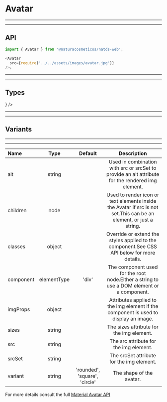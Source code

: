 
# Avatar

---

---

## API

```js highlight-line="2"
import { Avatar } from '@naturacosmeticos/natds-web';

<Avatar
  src={require('../../assets/images/avatar.jpg')}
/>;
```

---

---

## Types
<Preview>
  <Provider theme={themes.natura.light}>
    <div style={{ padding: '20px', display: 'flex' }}>
      <div style={{ marginRight: '20px' }}>
        <Avatar src={require('../../assets/images/1.jpg')} />
      </div>
      <div style={{ marginRight: '20px' }}>
        <Avatar src={require('../../assets/images/avatar.jpg')} />
      </div>
      <div style={{ marginRight: '20px' }}>
        <Avatar children="XD" />
      </div>
      <div style={{ marginRight: '20px' }}>
        <Avatar children={<Delete />} />
      </div>
    </div>
  </Provider>
</Preview>

---

---

## Variants
<Preview>
  <Provider theme={themes.natura.light}>
    <div style={{ padding: '20px', display: 'flex' }}>
      <div style={{ marginRight: '20px' }}>
        <Avatar src={require('../../assets/images/1.jpg')} />
      </div>
      <div style={{ marginRight: '20px' }}>
        <Avatar src={require('../../assets/images/1.jpg')} variant="rounded" />
      </div>
      <div style={{ marginRight: '20px' }}>
        <Avatar src={require('../../assets/images/1.jpg')} variant="square" />
      </div>
    </div>
  </Provider>
</Preview>

---

---

| Name                      | Type                                            | Default                       | Description
| :--                       | :-:                                             | :-:                           | :-:                       |
| alt                       | string                                          |                               | Used in combination with src or srcSet to provide an alt attribute for the rendered img element.
| children                  | node                                            |                               | Used to render icon or text elements inside the Avatar if src is not set.This can be an element, or just a string.
| classes                   | object                                          |                               | Override or extend the styles applied to the component.See CSS API below for more details.
| component                 | elementType                                     | 'div'                         | The component used for the root node.Either a string to use a DOM element or a component.
| imgProps                  | object                                          |                               | Attributes applied to the img element if the component is used to display an image.
| sizes                     | string                                          |                               | The sizes attribute for the img element.
| src                       | string                                          |                               | The src attribute for the img element.
| srcSet                    | string                                          |                               | The srcSet attribute for the img element.
| variant                   | string                                          | 'rounded', 'square', 'circle' | The shape of the avatar.

For more details consult the full [Material Avatar API](https://material-ui.com/api/avatar/)
